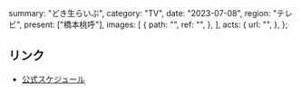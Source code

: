   summary: "どき生らいぶ",
  category: "TV",
  date: "2023-07-08",
  region: "テレビ",
  present: ["橋本桃呼"],
  images: [
    {
      path: "",
      ref: "",
    },
  ],
  acts: {
    url: "",
  },
};

## リンク

- [公式スケジュール](https://takanenonadeshiko.jp/?p=1177)

